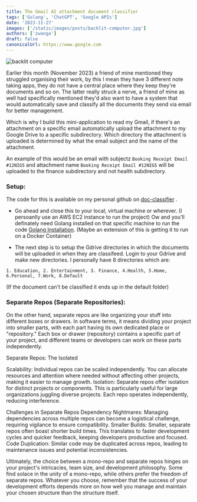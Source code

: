 ```yaml
---
title: The Gmail AI attachment document classifier
tags: ['Golang', 'ChatGPT', 'Google APIs']
date: '2023-11-27'
images: ['/static/images/posts/backlit-computer.jpg']
authors: ['zwanga']
draft: false
canonicalUrl: https://www.google.com
---
```


<Image
  className="w-full rounded-xl"
  alt="backlit computer"
  src="/static/images/posts/AI.jpg"
  layout="responsive"
  width={450}
  height={250}
/>

<TOCInline toc={props.toc} asDisclosure toHeading={3} />

Earlier this month (November 2023) a friend of mine mentioned they struggled organising their work, by this I mean they have 3 different note taking apps, they do not have a central place where they keep they're documents and so on. The latter really struck a nerve, a friend of mine as well had specifically mentioned they'd also want to have a system that would automatically save and classify all the documents they send via email for better management.

Which is why I build this mini-application to read my Gmail, if there's an attachment on a specific email automatically upload the attachment to my Google Drive to a specific subdirectory. Which directory the attachment is uploaded is determined by what the email subject and the name of the attachment. 

An example of this would be an email with subjectz `Booking Receipt Email #12NIG5` and attachment name `Booking Receipt Email #12NIG5` will be uploaded to the finance subdirectory and not health subdirectory.


### Setup:

The code for this is available on my personal github on [doc-classifier](https://github.com/ZwangaMukwevho/doc-classification) .

* Go ahead and close this to your local, virtual machine or wherever. (I persoanlly use an AWS EC2 instance to run the project)
Ow and you'll definately need Golang installed on that specific machine to run the code [Golang Installation](https://go.dev/doc/install). (Maybe an extension of this is getting it to run on a Docker Container)

* The next step is to setup the Gdrive directories in which the documents will be uploaded in when they are classifeed. Login to your Gdrive and make new directories.
I personally have 8 directories which are:

```1. Education, 2. Entertainment, 3. Finance, 4.Health, 5.Home, 6.Personal, 7.Work, 8.Default```

(If the document can't be classified it ends up in the default folder)



### Separate Repos (Separate Repositories):

On the other hand, separate repos are like organizing your stuff into different boxes or drawers. In software terms, it means dividing your project into smaller parts, with each part having its own dedicated place or "repository." Each box or drawer (repository) contains a specific part of your project, and different teams or developers can work on these parts independently.

Separate Repos: The Isolated 

Scalability: Individual repos can be scaled independently. You can allocate resources and attention where needed without affecting other projects, making it easier to manage growth.
Isolation: Separate repos offer isolation for distinct projects or components. This is particularly useful for large organizations juggling diverse projects. Each repo operates independently, reducing interference.

Challenges in Separate Repos
Dependency Nightmares: Managing dependencies across multiple repos can become a logistical challenge, requiring vigilance to ensure compatibility.
Smaller Builds: Smaller, separate repos often boast shorter build times. This translates to faster development cycles and quicker feedback, keeping developers productive and focused.
Code Duplication: Similar code may be duplicated across repos, leading to maintenance issues and potential inconsistencies.

Ultimately, the choice between a mono-repo and separate repos hinges on your project's intricacies, team size, and development philosophy. Some find solace in the unity of a mono-repo, while others prefer the freedom of separate repos. Whatever you choose, remember that the success of your development efforts depends more on how well you manage and maintain your chosen structure than the structure itself.
